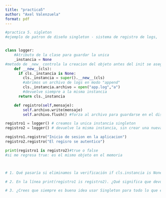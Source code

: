 ---
title: "practica5"
author: "Axel Valenzuela"
format: pdf
---
```{python}

#practica 5. sigleton
#ejemplo de patron de diseño singleton - sistema de registro de logs,


class logger:
    #Atributo de la clase para guardar la unica
    _instancia = None
#metodo de _new_ controla la creacion del objeto antes del init se asegura que solo exista una instancia de logger
    def __new__(cls):
      if cls._instancia is None:
        cls._instancia = super().__new__(cls)
        #abrimos un archivo de logs en modo "append"
        cls._instancia.archivo = open("app.log","a")
        #devuelve siempre a la misma instancia
      return cls._instancia

    def registro(self,mensaje):
        self.archivo.write(mensaje)
        self.archivo.flush() #forza al archivo para guardarse en el disco

registro1 = logger() # creamos la unica instancia singleton
registro2 = logger() # devuelve la misma instancia, sin crear una nueva

registro1.registro("Inicio de sesion en la aplicacion")
registro2.registro("El regisro se autentico")

print(registro1 is registro2)#true o false 
#si me regresa true: es el mismo objeto en el memoria



# 1. Qué pasaría si eliminamos la verificación if cls.instancia is None en el método __new_? que el codigo marcaria no match daria error

# 2. ⁠En la línea print(registro1 is registro2). ¿Qué significa que devuelva True en el contexto del Singleton? que si creo correctamente el texto que se guarda en la memoria

# 3. ⁠¿Crees que siempre es buena idea usar Singleton para todo lo que es global? Da un ejemplo donde no sería recomendable. pues yo dijo que para varias cosas si es necesario, pero por ejemplo en cosass donde las instancias sean multiples o varios identificadores no es recomendable
```

